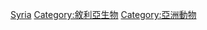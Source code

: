 {{Catnav|頁面分類|各種主題的頁面分類|按國家分類|各國生物|各國動物}}

[[Category:各國動物|Syria]]
[[Category:敘利亞生物|Category:敘利亞生物]]
[[Category:亞洲動物|Category:亞洲動物]]
